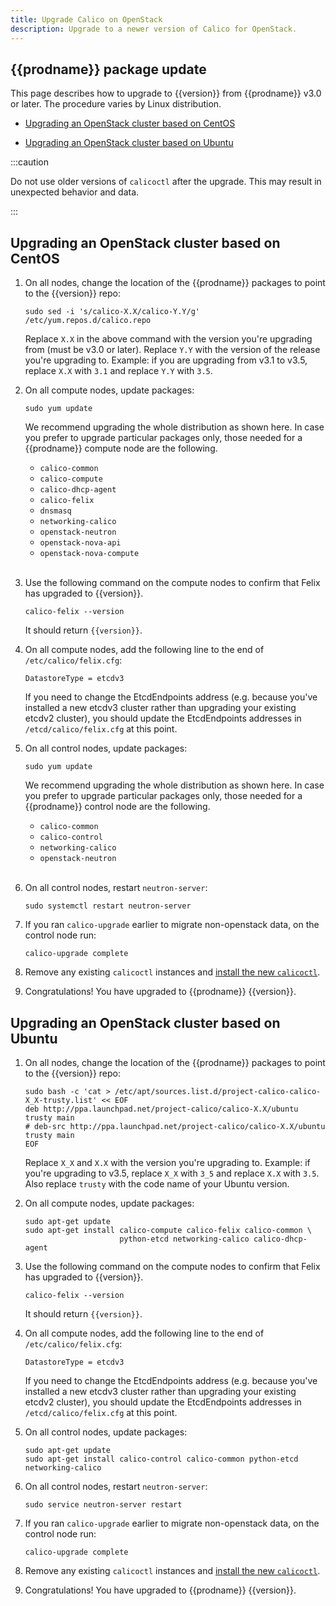 ```yaml
---
title: Upgrade Calico on OpenStack
description: Upgrade to a newer version of Calico for OpenStack.
---
```


## {{prodname}} package update

This page describes how to upgrade to {{version}} from {{prodname}} v3.0 or later. The procedure
varies by Linux distribution.

- [Upgrading an OpenStack cluster based on CentOS](#upgrading-an-openstack-cluster-based-on-centos)

- [Upgrading an OpenStack cluster based on Ubuntu](#upgrading-an-openstack-cluster-based-on-ubuntu)

:::caution

Do not use older versions of `calicoctl` after the upgrade.
This may result in unexpected behavior and data.

:::

## Upgrading an OpenStack cluster based on CentOS

1. On all nodes, change the location of the {{prodname}} packages to point to the {{version}} repo:

   ```
   sudo sed -i 's/calico-X.X/calico-Y.Y/g' /etc/yum.repos.d/calico.repo
   ```

   Replace `X.X` in the above command with the version you're upgrading from (must be v3.0 or later).
   Replace `Y.Y` with the version of the release you're upgrading to. Example: if you are upgrading from v3.1
   to v3.5, replace `X.X` with `3.1` and replace `Y.Y` with `3.5`.

1. On all compute nodes, update packages:

   ```
   sudo yum update
   ```

   We recommend upgrading the whole distribution as shown here. In case you prefer to upgrade particular packages only, those needed for a {{prodname}} compute node are the following.

   - `calico-common`
   - `calico-compute`
   - `calico-dhcp-agent`
   - `calico-felix`
   - `dnsmasq`
   - `networking-calico`
   - `openstack-neutron`
   - `openstack-nova-api`
   - `openstack-nova-compute`
     <br />
     <br />

1. Use the following command on the compute nodes to confirm that Felix has upgraded to {{version}}.

   ```
   calico-felix --version
   ```

   It should return `{{version}}`.

1. On all compute nodes, add the following line to the end of `/etc/calico/felix.cfg`:

   ```
   DatastoreType = etcdv3
   ```

   If you need to change the EtcdEndpoints address (e.g. because you've installed a new etcdv3 cluster
   rather than upgrading your existing etcdv2 cluster), you should update the EtcdEndpoints addresses
   in `/etcd/calico/felix.cfg` at this point.

1. On all control nodes, update packages:

   ```
   sudo yum update
   ```

   We recommend upgrading the whole distribution as shown here. In case you prefer to upgrade particular packages only, those needed for a {{prodname}} control node are the following.

   - `calico-common`
   - `calico-control`
   - `networking-calico`
   - `openstack-neutron`
     <br />
     <br />

1. On all control nodes, restart `neutron-server`:

   ```
   sudo systemctl restart neutron-server
   ```

1. If you ran `calico-upgrade` earlier to migrate non-openstack data, on the control node run:

   ```
   calico-upgrade complete
   ```

1. Remove any existing `calicoctl` instances and [install the new `calicoctl`](../calicoctl/install.mdx).

1. Congratulations! You have upgraded to {{prodname}} {{version}}.

## Upgrading an OpenStack cluster based on Ubuntu

1. On all nodes, change the location of the {{prodname}} packages to point to the {{version}} repo:

   ```
   sudo bash -c 'cat > /etc/apt/sources.list.d/project-calico-calico-X_X-trusty.list' << EOF
   deb http://ppa.launchpad.net/project-calico/calico-X.X/ubuntu trusty main
   # deb-src http://ppa.launchpad.net/project-calico/calico-X.X/ubuntu trusty main
   EOF
   ```

   Replace `X_X` and `X.X` with the version you're upgrading to. Example: if you're upgrading to v3.5, replace `X_X` with
   `3_5` and replace `X.X` with `3.5`. Also replace `trusty` with the code name of your Ubuntu version.

1. On all compute nodes, update packages:

   ```
   sudo apt-get update
   sudo apt-get install calico-compute calico-felix calico-common \
                        python-etcd networking-calico calico-dhcp-agent

   ```

1. Use the following command on the compute nodes to confirm that Felix has upgraded to {{version}}.

   ```
   calico-felix --version
   ```

   It should return `{{version}}`.

1. On all compute nodes, add the following line to the end of `/etc/calico/felix.cfg`:

   ```
   DatastoreType = etcdv3
   ```

   If you need to change the EtcdEndpoints address (e.g. because you've installed a new etcdv3 cluster
   rather than upgrading your existing etcdv2 cluster), you should update the EtcdEndpoints addresses
   in `/etcd/calico/felix.cfg` at this point.

1. On all control nodes, update packages:

   ```
   sudo apt-get update
   sudo apt-get install calico-control calico-common python-etcd networking-calico
   ```

1. On all control nodes, restart `neutron-server`:

   ```
   sudo service neutron-server restart
   ```

1. If you ran `calico-upgrade` earlier to migrate non-openstack data, on the control node run:

   ```
   calico-upgrade complete
   ```

1. Remove any existing `calicoctl` instances and [install the new `calicoctl`](../calicoctl/install.mdx).

1. Congratulations! You have upgraded to {{prodname}} {{version}}.
